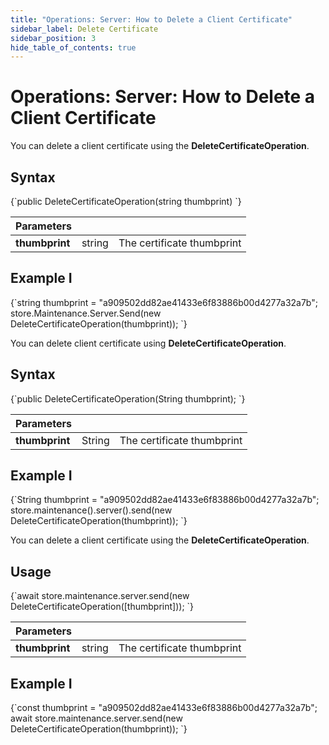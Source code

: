 ---
title: "Operations: Server: How to Delete a Client Certificate"
sidebar_label: Delete Certificate
sidebar_position: 3
hide_table_of_contents: true
---




# Operations: Server: How to Delete a Client Certificate
<LanguageSwitcher supportedLanguages={supportedLanguages} />
<LanguageContent language="csharp">


You can delete a client certificate using the **DeleteCertificateOperation**.  

## Syntax

<TabItem value="delete_cert_1" label="delete_cert_1">
<CodeBlock language="csharp">
{`public DeleteCertificateOperation(string thumbprint)
`}
</CodeBlock>
</TabItem>

| Parameters | | |
| ------------- | ------------- | ----- |
| **thumbprint** | string | The certificate thumbprint |

## Example I

<TabItem value="delete_cert_2" label="delete_cert_2">
<CodeBlock language="csharp">
{`string thumbprint = "a909502dd82ae41433e6f83886b00d4277a32a7b";
store.Maintenance.Server.Send(new DeleteCertificateOperation(thumbprint));
`}
</CodeBlock>
</TabItem>


</LanguageContent>
<LanguageContent language="java">


You can delete client certificate using **DeleteCertificateOperation**. 

## Syntax

<TabItem value="delete_cert_1" label="delete_cert_1">
<CodeBlock language="java">
{`public DeleteCertificateOperation(String thumbprint);
`}
</CodeBlock>
</TabItem>

| Parameters | | |
| ------------- | ------------- | ----- |
| **thumbprint** | String | The certificate thumbprint |

## Example I

<TabItem value="delete_cert_2" label="delete_cert_2">
<CodeBlock language="java">
{`String thumbprint = "a909502dd82ae41433e6f83886b00d4277a32a7b";
store.maintenance().server().send(new DeleteCertificateOperation(thumbprint));
`}
</CodeBlock>
</TabItem>


</LanguageContent>
<LanguageContent language="nodejs">


You can delete a client certificate using the **DeleteCertificateOperation**.  

## Usage

<TabItem value="delete_cert_1" label="delete_cert_1">
<CodeBlock language="js">
{`await store.maintenance.server.send(new DeleteCertificateOperation([thumbprint]));
`}
</CodeBlock>
</TabItem>

| Parameters | | |
| ------------- | ------------- | ----- |
| **thumbprint** | string | The certificate thumbprint |

## Example I

<TabItem value="delete_cert_2" label="delete_cert_2">
<CodeBlock language="js">
{`const thumbprint = "a909502dd82ae41433e6f83886b00d4277a32a7b";
await store.maintenance.server.send(new DeleteCertificateOperation(thumbprint));
`}
</CodeBlock>
</TabItem>


</LanguageContent>

<!---
- [How to create client certificate?](../../../../client-api/operations/server-wide/certificates/create-client-certificate)

-->